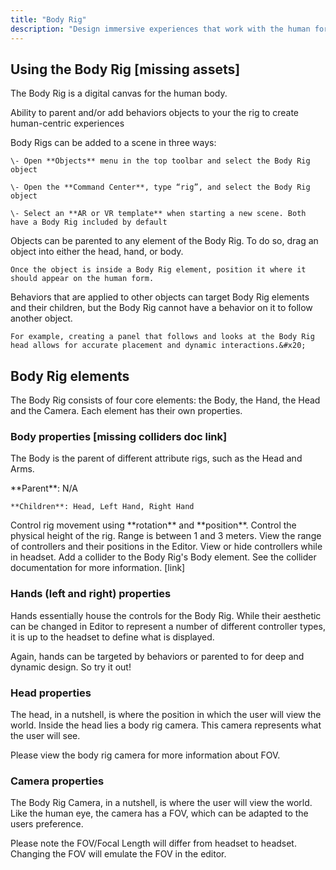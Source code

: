 ```yaml
---
title: "Body Rig"
description: "Design immersive experiences that work with the human form and perspective in a scene."
---
```


## Using the Body Rig \[missing assets]

The Body Rig is a digital canvas for the human body.&#x20;

Ability to parent and/or add behaviors objects to your the rig to create human-centric experiences

<AccordionGroup>
  <Accordion title="Adding a Body Rig to a scene" defaultOpen={false}>
    Body Rigs can be added to a scene in three ways:&#x20;

    \- Open **Objects** menu in the top toolbar and select the Body Rig object

    \- Open the **Command Center**, type “rig”, and select the Body Rig object

    \- Select an **AR or VR template** when starting a new scene. Both have a Body Rig included by default
  </Accordion>

  <Accordion title="Parenting objects to the Body Rig" defaultOpen={false}>
    Objects can be parented to any element of the Body Rig. To do so, drag an object into either the head, hand, or body.

    Once the object is inside a Body Rig element, position it where it should appear on the human form.
  </Accordion>

  <Accordion title="Using behaviors with the Body Rig" defaultOpen={false}>
    Behaviors that are applied to other objects can target Body Rig elements and their children, but the Body Rig cannot have a behavior on it to follow another object.

    For example, creating a panel that follows and looks at the Body Rig head allows for accurate placement and dynamic interactions.&#x20;
  </Accordion>
</AccordionGroup>

## Body Rig elements

The Body Rig consists of four core elements: the Body, the Hand, the Head and the Camera. Each element has their own properties.

### Body properties \[missing colliders doc link]

The Body is the parent of different attribute rigs, such as the Head and Arms.&#x20;

<AccordionGroup>
  <Accordion title="Parent and Children" defaultOpen={false}>
    **Parent**: N/A

    **Children**: Head, Left Hand, Right Hand
  </Accordion>

  <Accordion title="Transform" defaultOpen={false}>
    Control rig movement using **rotation** and **position**.
  </Accordion>

  <Accordion title="Height" defaultOpen={false}>
    Control the physical height of the rig. Range is between 1 and 3 meters.
  </Accordion>

  <Accordion title="Controller preview" defaultOpen={false}>
    View the range of controllers and their positions in the Editor.
  </Accordion>

  <Accordion title="Show controller on headset" defaultOpen={false}>
    View or hide controllers while in headset. 
  </Accordion>

  <Accordion title="Colliders" defaultOpen={false}>
    Add a collider to the Body Rig's Body element. See the collider documentation for more information. [link]
  </Accordion>
</AccordionGroup>

### Hands (left and right) properties

Hands essentially house the controls for the Body Rig. While their aesthetic can be changed in Editor to represent a number of different controller types, it is up to the headset to define what is displayed.

Again, hands can be targeted by behaviors or parented to for deep and dynamic design. So try it out!

### Head properties

The head, in a nutshell, is where the position in which the user will view the world. Inside the head lies a body rig camera. This camera represents what the user will see.

Please view the body rig camera for more information about FOV.

### Camera properties

The Body Rig Camera, in a nutshell, is where the user will view the world. Like the human eye, the camera has a FOV, which can be adapted to the users preference.

Please note the FOV/Focal Length will differ from headset to headset. Changing the FOV will emulate the FOV in the editor.